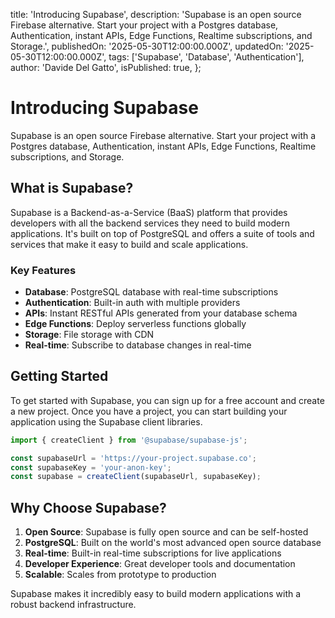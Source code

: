  title: 'Introducing Supabase',
  description:
    'Supabase is an open source Firebase alternative. Start your project with a Postgres database, Authentication, instant APIs, Edge Functions, Realtime subscriptions, and Storage.',
  publishedOn: '2025-05-30T12:00:00.000Z',
  updatedOn: '2025-05-30T12:00:00.000Z',
  tags: ['Supabase', 'Database', 'Authentication'],
  author: 'Davide Del Gatto',
  isPublished: true,
};

# Introducing Supabase

Supabase is an open source Firebase alternative. Start your project with a Postgres database, Authentication, instant APIs, Edge Functions, Realtime subscriptions, and Storage.

## What is Supabase?

Supabase is a Backend-as-a-Service (BaaS) platform that provides developers with all the backend services they need to build modern applications. It's built on top of PostgreSQL and offers a suite of tools and services that make it easy to build and scale applications.

### Key Features

- **Database**: PostgreSQL database with real-time subscriptions
- **Authentication**: Built-in auth with multiple providers
- **APIs**: Instant RESTful APIs generated from your database schema
- **Edge Functions**: Deploy serverless functions globally
- **Storage**: File storage with CDN
- **Real-time**: Subscribe to database changes in real-time

## Getting Started

To get started with Supabase, you can sign up for a free account and create a new project. Once you have a project, you can start building your application using the Supabase client libraries.

```javascript
import { createClient } from '@supabase/supabase-js';

const supabaseUrl = 'https://your-project.supabase.co';
const supabaseKey = 'your-anon-key';
const supabase = createClient(supabaseUrl, supabaseKey);
```

## Why Choose Supabase?

1. **Open Source**: Supabase is fully open source and can be self-hosted
2. **PostgreSQL**: Built on the world's most advanced open source database
3. **Real-time**: Built-in real-time subscriptions for live applications
4. **Developer Experience**: Great developer tools and documentation
5. **Scalable**: Scales from prototype to production

Supabase makes it incredibly easy to build modern applications with a robust backend infrastructure.
